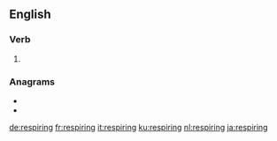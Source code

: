 ==English==

===Verb===
{{head|en|present participle}}

# {{present participle of|respire|lang=en|nocat=1}}

===Anagrams===
* {{l|en|reprising}}
* {{l|en|springier}}

[[de:respiring]]
[[fr:respiring]]
[[it:respiring]]
[[ku:respiring]]
[[nl:respiring]]
[[ja:respiring]]